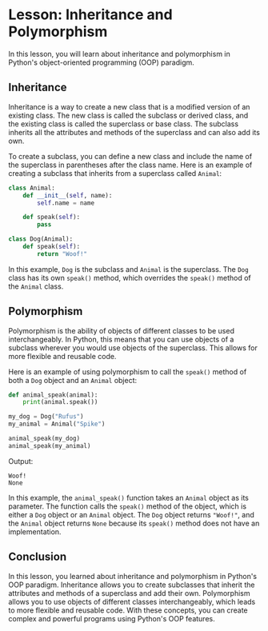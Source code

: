 # Lesson: Inheritance and Polymorphism

In this lesson, you will learn about inheritance and polymorphism in Python's object-oriented programming (OOP) paradigm.

## Inheritance

Inheritance is a way to create a new class that is a modified version of an existing class. The new class is called the subclass or derived class, and the existing class is called the superclass or base class. The subclass inherits all the attributes and methods of the superclass and can also add its own.

To create a subclass, you can define a new class and include the name of the superclass in parentheses after the class name. Here is an example of creating a subclass that inherits from a superclass called `Animal`:

```python
class Animal:
    def __init__(self, name):
        self.name = name

    def speak(self):
        pass

class Dog(Animal):
    def speak(self):
        return "Woof!"
```

In this example, `Dog` is the subclass and `Animal` is the superclass. The `Dog` class has its own `speak()` method, which overrides the `speak()` method of the `Animal` class.

## Polymorphism

Polymorphism is the ability of objects of different classes to be used interchangeably. In Python, this means that you can use objects of a subclass wherever you would use objects of the superclass. This allows for more flexible and reusable code.

Here is an example of using polymorphism to call the `speak()` method of both a `Dog` object and an `Animal` object:

```python
def animal_speak(animal):
    print(animal.speak())

my_dog = Dog("Rufus")
my_animal = Animal("Spike")

animal_speak(my_dog)
animal_speak(my_animal)
```

Output:

```
Woof!
None
```

In this example, the `animal_speak()` function takes an `Animal` object as its parameter. The function calls the `speak()` method of the object, which is either a `Dog` object or an `Animal` object. The `Dog` object returns `"Woof!"`, and the `Animal` object returns `None` because its `speak()` method does not have an implementation.

## Conclusion

In this lesson, you learned about inheritance and polymorphism in Python's OOP paradigm. Inheritance allows you to create subclasses that inherit the attributes and methods of a superclass and add their own. Polymorphism allows you to use objects of different classes interchangeably, which leads to more flexible and reusable code. With these concepts, you can create complex and powerful programs using Python's OOP features.
